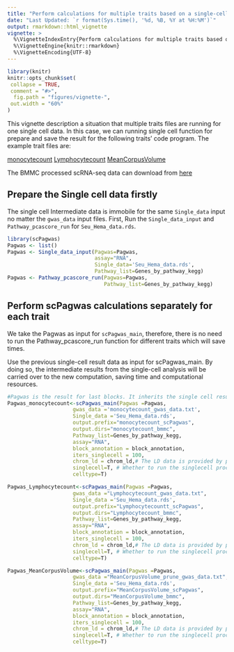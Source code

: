 ```yaml
---
title: "Perform calculations for multiple traits based on a single-cell dataset"
date: "Last Updated: `r format(Sys.time(), '%d, %B, %Y at %H:%M')`"
output: rmarkdown::html_vignette
vignette: >
  %\VignetteIndexEntry{Perform calculations for multiple traits based on a single-cell dataset}
  %\VignetteEngine{knitr::rmarkdown}
  %\VignetteEncoding{UTF-8}
---
```


```r
library(knitr)
knitr::opts_chunk$set(
 collapse = TRUE,
 comment = "#>",
  fig.path = "figures/vignette-",
 out.width = "60%"
)
```

This vignette description a situation that multiple traits files are running for one single cell data. In this case, we can running single cell function for prepare and save the result for the following traits' code program. 
The example trait files are:

[monocytecount](https://1drv.ms/t/s!As-aKqXDnDUHi6sx7Hqblj2Sgl7P8w?e=cb5Ihf)
[Lymphocytecount](https://1drv.ms/t/s!As-aKqXDnDUHi9ouhlmLkzI2NZFR2Q?e=bSnwSQ)
[MeanCorpusVolume](https://1drv.ms/t/s!As-aKqXDnDUHi9ovb0Z5RpBtH4y3CA?e=BKyCa3)

The BMMC processed scRNA-seq data can download from [here](https://1drv.ms/u/s!As-aKqXDnDUHi9pNciEgQFbe-AHgLw?e=4JiHRw)

## Prepare the Single cell data firstly 

The single cell Intermediate data is immobile for the same `Single_data` input no matter the `gwas_data` input files. 
First, Run the `Single_data_input` and `Pathway_pcascore_run` for `Seu_Hema_data.rds`.

```r
library(scPagwas)
Pagwas <- list()
Pagwas <- Single_data_input(Pagwas=Pagwas,
                            assay="RNA",
                            Single_data='Seu_Hema_data.rds',
                            Pathway_list=Genes_by_pathway_kegg)
Pagwas <- Pathway_pcascore_run(Pagwas=Pagwas,
                               Pathway_list=Genes_by_pathway_kegg)
```

## Perform scPagwas calculations separately for each trait 

We take the Pagwas as input for `scPagwas_main`, therefore, there is no need to run the Pathway_pcascore_run function for different traits which will save times. 

Use the previous single-cell result data as input for scPagwas_main. By doing so, the intermediate results from the single-cell analysis will be carried over to the new computation, saving time and computational resources.

```r
#Pagwas is the result for last blocks. It inherits the single cell result in the previous result
Pagwas_monocytecount<-scPagwas_main(Pagwas =Pagwas,
                     gwas_data ='monocytecount_gwas_data.txt',
                     Single_data ='Seu_Hema_data.rds',
                     output.prefix="monocytecount_scPagwas",
                     output.dirs="monocytecount_bmmc",
                     Pathway_list=Genes_by_pathway_kegg,
                     assay="RNA",
                     block_annotation = block_annotation,
                     iters_singlecell = 100,
                     chrom_ld = chrom_ld,# The LD data is provided by package.
                     singlecell=T, # Whether to run the singlecell process.
                     celltype=T)

Pagwas_Lymphocytecount<-scPagwas_main(Pagwas =Pagwas,
                     gwas_data ="Lymphocytecount_gwas_data.txt",
                     Single_data ='Seu_Hema_data.rds',
                     output.prefix="Lymphocytecountt_scPagwas",
                     output.dirs="Lymphocytecount_bmmc",
                     Pathway_list=Genes_by_pathway_kegg,
                     assay="RNA",
                     block_annotation = block_annotation,
                     iters_singlecell = 100,
                     chrom_ld = chrom_ld,# The LD data is provided by package.
                     singlecell=T, # Whether to run the singlecell process.
                     celltype=T)

Pagwas_MeanCorpusVolume<-scPagwas_main(Pagwas =Pagwas,
                     gwas_data ="MeanCorpusVolume_prune_gwas_data.txt",
                     Single_data ='Seu_Hema_data.rds',
                     output.prefix="MeanCorpusVolume_scPagwas",
                     output.dirs="MeanCorpusVolume_bmmc",
                     Pathway_list=Genes_by_pathway_kegg,
                     assay="RNA",
                     block_annotation = block_annotation,
                     iters_singlecell = 100,
                     chrom_ld = chrom_ld,# The LD data is provided by package.
                     singlecell=T, # Whether to run the singlecell process.
                     celltype=T)
```

